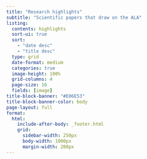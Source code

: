 ```yaml
---
title: "Research highlights"
subtitle: "Scientific papers that draw on the ALA"
listing:
  contents: highlights
  sort-ui: true
  sort: 
    - "date desc"
    - "title desc"
  type: grid
  date-format: medium
  categories: true
  image-height: 100%
  grid-columns: 4
  page-size: 16
  fields: [image]
title-block-banner: "#E06E53"
title-block-banner-color: body
page-layout: full
format: 
  html:
    include-after-body: _footer.html 
    grid:
      sidebar-width: 250px
      body-width: 1000px
      margin-width: 200px
---
```

